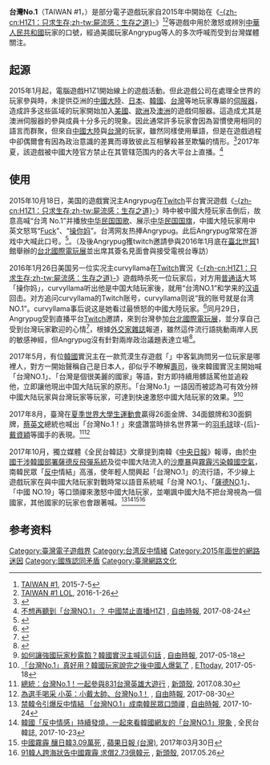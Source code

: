 {{noteta
|G1=IT
}}
{{distinguish|臺灣世界紀錄列表}}
{{about||[[民視|民視]]大型歌唱選秀節目|台灣那麼旺 Taiwan NO.1}}
'''台灣No.1'''（TAIWAN #1，{{lang-en|Taiwan number one}}）是部分電子遊戲玩家自2015年中開始在《[[只求生存|-{zh-cn:H1Z1：只求生存;zh-tw:屍流感：生存之道}-]]》<ref>[https://www.youtube.com/watch?v=xN0vUlljX0I&t=180s TAIWAN #1], 2015-7-5</ref><ref>[https://www.youtube.com/watch?v=Pin1__rpcqs&t=22s TAIWAN #1 LOL], 2016-1-26</ref>等遊戲中用於激怒或辨別[[中華人民共和國|中華人民共和國]]玩家的口號，經過美國玩家Angrypug等人的多次呼喊而受到台灣媒體關注。

== 起源 ==
2015年1月起，電腦遊戲H1Z1開始線上的遊戲活動。但此遊戲公司在處理全世界的玩家參與時，未提供亞洲的[[中國大陸|中國大陸]]、[[日本|日本]]、[[韓國|韓國]]、[[台灣|台灣]]等地玩家專屬的[[伺服器|伺服器]]，造成許多这些區域的玩家開始加入[[美國|美國]]、[[歐洲|歐洲]]及[[澳洲|澳洲]]的遊戲伺服器。這造成尤其是澳洲伺服器的參與成員十分多元的現象。因此通常許多玩家會因為習慣使用相同的語言而群聚，但來自[[中國大陸|中國大陸]]與[[台灣|台灣]]的玩家，雖然同樣使用華語，但是在遊戲過程中卻偶爾會有因為政治意識的差異而導致彼此互相擊殺甚至欺騙的情形。<ref>{{Cite web|url=https://newbloommag.net/2015/12/11/taiwan-no-1-gamers/|title=“Taiwan No. 1” Becomes a Symbol of National Pride for Taiwan Gamers|accessdate=2016-05-08|date=2015-12-11|last=newbloomeditor|work=New Bloom Magazine|archive-date=2021-01-24|archive-url=https://web.archive.org/web/20210124103858/https://newbloommag.net/2015/12/11/taiwan-no-1-gamers/|dead-url=no}}</ref>2017年夏，該遊戲被中國大陸官方禁止在其管辖范围内的各大平台上直播。<ref>[http://news.ltn.com.tw/news/world/breakingnews/2172555 不想再聽到「台灣NO.1」？ 中國禁止直播H1Z1] {{Wayback|url=http://news.ltn.com.tw/news/world/breakingnews/2172555 |date=20181216234732 }}, [[自由時報|自由時報]], 2017-08-24</ref>

== 使用 ==
2015年10月18日，美国的遊戲實況主Angrypug在[[Twitch|Twitch]]平台實況遊戲《[[只求生存|-{zh-cn:H1Z1：只求生存;zh-tw:屍流感：生存之道}-]]》時中被中國大陸玩家击倒后，故意高喊“台湾 No.1”并播放[[中华民国国歌|中华民国国歌]]、展示[[中华民国国旗|中华民国国旗]]，中國大陸玩家用中英文怒骂“[[Fuck|Fuck]]”、“[[操你妈|操你妈]]”。台湾网友热捧Angrypug。此后Angrypug常常在游戏中大喊此口号。<ref>{{cite news|title=台湾NO.1 再一发！ 放国歌和国旗让大陆玩家又崩溃了|url=http://www.ettoday.net/news/20151125/602864.htm|accessdate=2016-05-08|date=2015-11-25|archive-date=2020-10-20|archive-url=https://web.archive.org/web/20201020004325/https://www.ettoday.net/news/20151125/602864.htm|dead-url=no}}</ref>。（及後Angrypug獲twitch邀請參與2016年1月底在[[台北世界貿易中心|臺北世貿]]1館舉辦的[[台北國際電玩展|台北國際電玩展]]並出席其簽名見面會與接受電視台專訪）

2016年1月26日美国另一位实况主curvyllama在[[Twitch|Twitch]]實況《[[只求生存|-{zh-cn:H1Z1：只求生存;zh-tw:屍流感：生存之道}-]]》遊戲時杀死一位玩家后，对方用[[普通话|普通话]]大骂「操你妈」，curvyllama听出他是中国大陆玩家後，就用“台湾NO.1”和学来的[[現代標準漢語|汉语]]回击。对方追问curvyllama的Twitch账号，curvyllama则说“我的账号就是台湾NO.1”。curvyllama事后说这是她看过最愤怒的中國大陸玩家。<ref>{{cite news|title=高喊"台湾NO.1" 超凶辣妹玩家遭起底..|url=http://news.cts.com.tw/cts/general/201605/201605071748804.html|date=2016-05-07|deadurl=yes|archiveurl=https://web.archive.org/web/20160508112435/http://news.cts.com.tw/cts/general/201605/201605071748804.html|archivedate=2016-05-08|accessdate=2016-05-08}}</ref>同月29日，Angrypug受到直播平台[[Twitch|Twitch]]邀請，來到台灣參加[[台北國際電玩展|台北國際電玩展]]，並分享自己受到台灣玩家歡迎的心情<ref>{{Cite web|url=http://gnn.gamer.com.tw/3/127243.html|title=【TpGS 16】美國實況主 Angrypug 受邀來台高喊「Taiwan No.1」|accessdate=2016-05-11|work=巴哈姆特電玩資訊站|archive-date=2019-06-29|archive-url=https://web.archive.org/web/20190629161607/https://gnn.gamer.com.tw/3/127243.html|dead-url=no}}</ref>，根據[[外交家雜誌|外交家雜誌]]報道，雖然這件流行語挑動兩岸人民的敏感神經，但Angrypug沒有針對兩岸政治議題表達立場<ref>{{Cite web|url=http://thediplomat.com/2016/02/taiwan-1-online-gaming-meets-cross-strait-relations/|title='Taiwan #1': Online Gaming Meets Cross-Strait Relations|accessdate=2016-05-11|last=Diplomat|first=Linda van der Horst, The|work=The Diplomat|archive-date=2021-02-24|archive-url=https://web.archive.org/web/20210224140347/https://thediplomat.com/2016/02/taiwan-1-online-gaming-meets-cross-strait-relations/|dead-url=no}}</ref>。

2017年5月，有位[[韓國|韓國]]實況主在一款荒漠生存遊戲「{{link-en|Conan Exiles|Conan Exiles|Conan Exiles}}」中客氣詢問另一位玩家是哪裡人，對方一開始聲稱自己是日本人，卻似乎不瞭解[[壽司|壽司]]，後來韓國實況主開始喊「台灣NO.1」、「台灣是個很美麗的國家」等語，對方即持續用髒話罵他並追殺他，立即讓他現出中国大陆玩家的原形。「台灣No.1」一語因而被認為可有效分辨中國大陆玩家與台灣玩家等玩家，可達到快速激怒中國大陆玩家的效果。<ref>[http://news.ltn.com.tw/news/world/breakingnews/2071285 如何讓強國玩家秒露餡？韓國實況主喊這句話] {{Wayback|url=http://news.ltn.com.tw/news/world/breakingnews/2071285 |date=20200804174422 }}, [[自由時報|自由時報]], 2017-05-18</ref><ref>[http://game.ettoday.net/article/926943.htm 「台灣No.1」真好用？韓國玩家說完之後中國人爆氣了] {{Wayback|url=http://game.ettoday.net/article/926943.htm |date=20191228155547 }}, [[ETtoday|ETtoday]], 2017-05-18</ref>

2017年8月，臺灣在[[2017年夏季世界大學生運動會|夏季世界大學生運動會]]贏得26面金牌、34面銀牌和30面銅牌，[[蔡英文|蔡英文]]總統也喊出「台灣No.1！」來盛讚當時排名世界第一的[[羽毛球|羽毛球]]球-{后}-[[戴資穎|戴資穎]]等國手的表現。<ref>[https://newtalk.tw/news/view/2017-08-30/96318 總統：台灣No.1！一起參與831台灣英雄大遊行] {{Wayback|url=https://newtalk.tw/news/view/2017-08-30/96318 |date=20171025075145 }}, [[新頭殼|新頭殼]], 2017.08.30</ref><ref>[http://news.ltn.com.tw/news/life/breakingnews/2178201 為選手喝采 小英：小戴太帥、台灣No.1！] {{Wayback|url=http://news.ltn.com.tw/news/life/breakingnews/2178201 |date=20181128175630 }}, [[自由時報|自由時報]], 2017-08-30</ref>

2017年10月，獨立媒體《全民台韓誌》文章提到南韓《[[中央日報_(韓國)|中央日報]]》報導，由於[[韓國部署薩德反導彈系統事件|中國干涉韓國部署薩德反飛彈系統]]及從中國大陆流入的[[沙塵暴|沙塵暴]]與[[中國霧霾事件|霧霾]][[中華人民共和國環境污染|污染韓國空氣]]，南韓民眾「[[反中|反中]]情結」高漲，使年輕人間興起「台灣NO.1」的流行語，不少線上遊戲玩家在與中國大陆玩家對戰時常以語音系統喊「台灣 NO.1」、「[[戰區高空防御飛彈|薩德]]NO.1」、「中國 NO.19」等口頭禪來激怒中國大陆玩家，並嘲諷中國大陆不把台灣視為一個國家，其他國家的玩家也會跟著喊。<ref>[http://ent.ltn.com.tw/news/breakingnews/2232603 禁韓令引爆反中情結 「台灣NO.1」成南韓民眾口頭禪] {{Wayback|url=http://ent.ltn.com.tw/news/breakingnews/2232603 |date=20181202055807 }}, [[自由時報|自由時報]], 2017-10-24</ref><ref>[http://taiwanandkorea.blogspot.tw/2017/10/no1.html 韓國「反中情感」持續發燒，一起來看韓國網友的「台灣NO.1」現象] {{Wayback|url=http://taiwanandkorea.blogspot.tw/2017/10/no1.html |date=20180513233549 }}, 全民台韓誌, 2017-10-23</ref><ref>[http://www.appledaily.com.tw/realtimenews/article/new/20170330/1088111/ 中國霧霾 釀日韓3.09萬死] {{Wayback|url=http://www.appledaily.com.tw/realtimenews/article/new/20170330/1088111/ |date=20171025073702 }}, [[蘋果日報_(台灣)|蘋果日報 (台灣)]], 2017年03月30日</ref><ref>[https://newtalk.tw/news/view/2017-05-26/87680 91韓人跨海狀告中國霧霾 求償2.73億韓元] {{Wayback|url=https://newtalk.tw/news/view/2017-05-26/87680 |date=20190203183355 }}, [[新頭殼|新頭殼]], 2017.05.26</ref>

== 参考资料 ==
{{Reflist}}

[[Category:臺灣電子遊戲界|Category:臺灣電子遊戲界]]
[[Category:台湾反中情緒|Category:台湾反中情緒]]
[[Category:2015年面世的網路迷因|Category:2015年面世的網路迷因]]
[[Category:國族認同矛盾|Category:國族認同矛盾]]
[[Category:臺灣網路文化|Category:臺灣網路文化]]